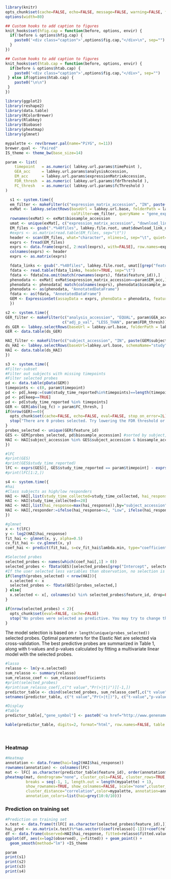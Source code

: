
```r
library(knitr)
opts_chunk$set(cache=FALSE, echo=FALSE, message=FALSE, warning=FALSE, fig.width=8, fig.height=4, dpi=100, fig.align="center")
options(width=80)

## Custom hooks to add caption to figures
knit_hooks$set(hfig.cap = function(before, options, envir) {
  if(!before & options$hfig.cap) {
    paste0('<div class="caption">',options$fig.cap,"</div>\n", sep="")
  }
})

## Custom hooks to add caption to figures
knit_hooks$set(htab.cap = function(before, options, envir) {
  if(before & options$htab.cap) {
    paste0('<div class="caption">',options$fig.cap,"</div>", sep="")
 } else if(options$htab.cap) {
    paste0("\n\n")
 }
})
```

```r
library(ggplot2)
library(reshape2)
library(data.table)
library(RColorBrewer)
library(Rlabkey)
library(Biobase)
library(pheatmap)
library(glmnet)
```
```r
mypalette <- rev(brewer.pal(name="PiYG", n=11))
brewer.qual <- "Paired"
IS_theme <- theme_bw(base_size=14)
```


```r
param <- list(
    timepoint   = as.numeric( labkey.url.params$timePoint ),
    GEA_acc     = labkey.url.params$analysisAccession,
    EM_acc      = labkey.url.params$expressionMatrixAccession,
    FDR_thresh  = as.numeric( labkey.url.params$fdrThreshold ),
    FC_thresh   = as.numeric( labkey.url.params$fcThreshold )
)
```
```r
  s1 <- system.time({
  em_filter <- makeFilter(c("expression_matrix_accession", "IN", paste(param$EM_acc, collapse=";")))
  exMat <- labkey.selectRows(baseUrl = labkey.url.base, folderPath = labkey.url.path, schemaName = "study",
                             colFilter=em_filter, queryName = "gene_expression_matrices", colNameOpt = "rname")
  rownames(exMat) <- exMat$biosample_accession
  umat <- unique(exMat[, c("expression_matrix_accession", "download_link_download_link", "feature_mapping_file", "feature_mapping_file_link_download_link", "matrix_description_description")])
  EM_files <- gsub(".*%40files", labkey.file.root, umat$download_link_download_link)
  #exprs <- as.matrix(read.table(EM_files, sep="\t"))
  header <- scan(EM_files, what="character", nlines=1, sep="\t", quiet=TRUE)
  exprs <- fread(EM_files)
  exprs <- data.frame(exprs[, 2:ncol(exprs), with=FALSE], row.names=exprs[, 1, with=FALSE][[1]])
  colnames(exprs) <- header
  exprs <- as.matrix(exprs)

  fdata_links <- gsub(".*%40files", labkey.file.root, umat[[grep("feature.*download", colnames(umat))]])
  fdata <- read.table(fdata_links, header=TRUE, sep="\t")
  fdata <- fdata[na.omit(match(rownames(exprs), fdata$feature_id)),]
  phenodata <- exMat[ exMat$expression_matrix_accession==param$EM_acc,]
  phenodata <- phenodata[ match(colnames(exprs), phenodata$biosample_accession),]
  phenodata <- as(phenodata, "AnnotatedDataFrame")
  fdata <- as(fdata, "AnnotatedDataFrame")
  GEM <- ExpressionSet(assayData = exprs, phenoData = phenodata, featureData = fdata)
  })
```

```r
s2 <- system.time({
GER_filter <- makeFilter(c("analysis_accession", "EQUAL", param$GEA_acc),
                         c("adj_p_val", "LESS_THAN", param$FDR_thresh))
ds_GER <- labkey.selectRows(baseUrl = labkey.url.base, folderPath = labkey.url.path, schemaName = "lists", queryName = "gene_expression_analysis_result_wide", colNameOpt="rname", colFilter=GER_filter)
GER <- data.table(ds_GER)

HAI_filter <- makeFilter(c("subject_accession", "IN", paste(GEM$subject_accession, collapse=";")))
ds_HAI <- labkey.selectRows(baseUrl=labkey.url.base, schemaName="study", folderPath=labkey.url.path, queryName ="hai", colNameOpt="rname", colFilter=HAI_filter)
HAI <- data.table(ds_HAI)
})
```

```r
s3 <- system.time({
#Filter-subset
#Filter out subjects with missing timepoints
#Filter selected probes
pd <- data.table(pData(GEM))
timepoints <- c(0, param$timepoint)
pd <- pd[,keep:=(sum(study_time_reported%in%timepoints)==length(timepoints)), by="biosample_accession_name,subject_accession"]
pd <- pd[keep==TRUE]
pd <- pd[study_time_reported %in% timepoints]
GER <- GER[abs(log_fc) > param$FC_thresh, ]
if(nrow(GER)==0){
  opts_chunk$set(cache=FALSE, echo=FALSE, eval=FALSE, stop_on_error=2L)
  stop("There are 0 probes selected. Try lowering the FDR threshold or the log-FoldChange threshold")
}
probes_selected <- unique(GER$feature_id)
GES <- GEM[probes_selected, pd$biosample_accession] #sorted by subject, time
HAI <- HAI[subject_accession %in% GES$subject_accession & biosample_accession_name %in% GES$biosample_accession_name]
})
```

```r
#lFC
#print(GES)
#print(GES$study_time_reported)
lFC <- exprs(GES)[, GES$study_time_reported == param$timepoint] - exprs(GES)[, GES$study_time_reported == 0]
#print(lFC[1:2,])
```

```r
s4 <- system.time({
#hai
#Class subjects as high/low responders
HAI <- HAI[,list(study_time_collected=study_time_collected, hai_response=value_reported/value_reported[study_time_collected==0]),by="virus_strain,biosample_accession_name,subject_accession"]
HAI <- HAI[study_time_collected==28]
HAI <- HAI[,list(hai_response=max(hai_response)),by="subject_accession"]
HAI <- HAI[,responder:=ifelse(hai_response<=2, "Low", ifelse(hai_response>=4, "High", "Medium"))]
})
```

```r
#glmnet
x <- t(lFC)
y <- log2(HAI$hai_response)
fit_hai <- glmnet(x, y, alpha=0.5)
cv_fit_hai <- cv.glmnet(x, y)
coef_hai <- predict(fit_hai, s=cv_fit_hai$lambda.min, type="coefficients")
```
```r
#Selected probes
selected_probes <- names(which(coef_hai[,1] > 0))
selected_probes <- fData(GES)[selected_probes[grep("Intercept", selected_probes, invert=TRUE)],]
#If the user selected less variables than observation, no selection is done
if(length(probes_selected) < nrow(HAI)){
  x.selected <- x
  selected_probes <- fData(GES)[probes_selected,]
} else{
  x.selected <- x[, colnames(x) %in% selected_probes$feature_id, drop=FALSE]
}

if(nrow(selected_probes) < 2){
  opts_chunk$set(eval=FALSE, cache=FALSE)
  stop("No probes were selected as predictive. You may try to change the filtering criteria.")
}
```

The model selection is based on `r length(unique(probes_selected))` selected probes. Optimal parameters for the Elastic Net are selected via cross-validation.
The best predictive probes are summarized in Table 1, along with t-values and p-values calculated by fitting a multivariate linear model with the selected probes.
```r
#lasso
relasso <- lm(y~x.selected)
sum_relasso <- summary(relasso)
sum_relasso_coef <- sum_relasso$coefficients
#print(selected_probes)
#print(sum_relasso_coef[,c("t value","Pr(>|t|)")][-1,])
predictor_table <- cbind(selected_probes, sum_relasso_coef[,c("t value","Pr(>|t|)")][-1,])
setnames(predictor_table, c("t value","Pr(>|t|)"), c("t-value","p-value"))
```

```r
#Display
#Table
predictor_table[,"gene_symbol"] <- paste0('<a href="http://www.genenames.org/cgi-bin/quick_search.pl?.cgifields=type&type=equal&num=50&search=', gsub(";","+",predictor_table[,"gene_symbol"]),'&submit=Submit" target="_blank">', predictor_table[,"gene_symbol"], '</a>')
```

```r
kable(predictor_table, digits=2, format="html", row.names=FALSE, table.attr="id=\"res_table\"")
```

<br>
<h3> Heatmap </h3>
```r
#Heatmap
annotation <- data.frame(hai=log2(HAI$hai_response))
rownames(annotation) <- colnames(lFC)
mat <- lFC[ as.character(predictor_table$feature_id), order(annotation$hai)]
pheatmap(mat, dendrogram="none", cluster_cols=FALSE, cluster_rows=TRUE,
         breaks = seq(-1, 1, length.out = length(mypalette) + 1),
         show_rownames=TRUE, show_colnames=FALSE, scale="none",cluster_method="ward",
         cluster_distance="correlation",color=mypalette, annotation=annotation,
         annotation_colors=list(hai=grey(10:0/10)))
```

### Prediction on training set
```r
#Prediction on training set
x.test <- data.frame(t(lFC[ as.character(selected_probes$feature_id),]), check.names=FALSE)
hai_pred <- as.matrix(x.test)%*%as.vector((coef(relasso)[-1]))+coef(relasso)[1]
df <- data.frame(observed=HAI$hai_response, fitted=relasso$fitted.values)
ggplot(df, aes(x=log2(observed), y=fitted)) + geom_point() +
  geom_smooth(method="lm") +IS_theme
```

```r
param
print(s1)
print(s2)
print(s3)
print(s4)
```
